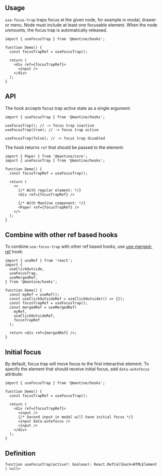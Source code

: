 

## Usage

`use-focus-trap` traps focus at the given node, for example in modal, drawer or menu.
Node must include at least one focusable element. When the node unmounts, the focus trap is automatically released.

```tsx
import { useFocusTrap } from '@mantine/hooks';

function Demo() {
  const focusTrapRef = useFocusTrap();

  return (
    <div ref={focusTrapRef}>
      <input />
    </div>
  );
}
```

## API

The hook accepts focus trap active state as a single argument:

```tsx
import { useFocusTrap } from '@mantine/hooks';

useFocusTrap(); // -> focus trap inactive
useFocusTrap(true); // -> focus trap active

useFocusTrap(false); // -> focus trap disabled
```

The hook returns `ref` that should be passed to the element:

```tsx
import { Paper } from '@mantine/core';
import { useFocusTrap } from '@mantine/hooks';

function Demo() {
  const focusTrapRef = useFocusTrap();

  return (
    <>
      {/* With regular element: */}
      <div ref={focusTrapRef} />

      {/* With Mantine component: */}
      <Paper ref={focusTrapRef} />
    </>
  );
}
```

## Combine with other ref based hooks

To combine `use-focus-trap` with other ref based hooks, use [use-merged-ref](/hooks/use-merged-ref/) hook:

```tsx
import { useRef } from 'react';
import {
  useClickOutside,
  useFocusTrap,
  useMergedRef,
} from '@mantine/hooks';

function Demo() {
  const myRef = useRef();
  const useClickOutsideRef = useClickOutside(() => {});
  const focusTrapRef = useFocusTrap();
  const mergedRef = useMergedRef(
    myRef,
    useClickOutsideRef,
    focusTrapRef
  );

  return <div ref={mergedRef} />;
}
```

## Initial focus

By default, focus trap will move focus to the first interactive element.
To specify the element that should receive initial focus, add `data-autofocus` attribute:

```tsx
import { useFocusTrap } from '@mantine/hooks';

function Demo() {
  const focusTrapRef = useFocusTrap();

  return (
    <div ref={focusTrapRef}>
      <input />
      {/* Second input in modal will have initial focus */}
      <input data-autofocus />
      <input />
    </div>
  );
}
```

## Definition

```tsx
function useFocusTrap(active?: boolean): React.RefCallback<HTMLElement | null>
```
